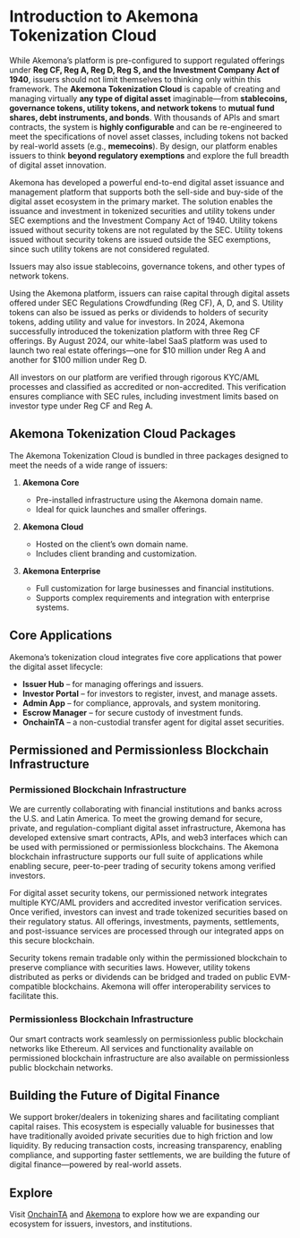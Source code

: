 

# Introduction to Akemona Tokenization Cloud

While Akemona’s platform is pre-configured to support regulated offerings under **Reg CF, Reg A, Reg D, Reg S, and the Investment Company Act of 1940**, issuers should not limit themselves to thinking only within this framework. The **Akemona Tokenization Cloud** is capable of creating and managing virtually **any type of digital asset** imaginable—from **stablecoins, governance tokens, utility tokens, and network tokens** to **mutual fund shares, debt instruments, and bonds**. With thousands of APIs and smart contracts, the system is **highly configurable** and can be re-engineered to meet the specifications of novel asset classes, including tokens not backed by real-world assets (e.g., **memecoins**). By design, our platform enables issuers to think **beyond regulatory exemptions** and explore the full breadth of digital asset innovation.

Akemona has developed a powerful end-to-end digital asset issuance and management platform that supports both the sell-side and buy-side of the digital asset ecosystem in the primary market. The solution enables the issuance and investment in tokenized securities and utility tokens under SEC exemptions and the Investment Company Act of 1940. Utility tokens issued without security tokens are not regulated by the SEC. Utility tokens issued without security tokens are issued outside the SEC exemptions, since such utility tokens are not considered regulated.

Issuers may also issue stablecoins, governance tokens, and other types of network tokens.

Using the Akemona platform, issuers can raise capital through digital assets offered under SEC Regulations Crowdfunding (Reg CF), A, D, and S. Utility tokens can also be issued as perks or dividends to holders of security tokens, adding utility and value for investors. In 2024, Akemona successfully introduced the tokenization platform with three Reg CF offerings. By August 2024, our white-label SaaS platform was used to launch two real estate offerings—one for \$10 million under Reg A and another for \$100 million under Reg D.

All investors on our platform are verified through rigorous KYC/AML processes and classified as accredited or non-accredited. This verification ensures compliance with SEC rules, including investment limits based on investor type under Reg CF and Reg A.



## Akemona Tokenization Cloud Packages

The Akemona Tokenization Cloud is bundled in three packages designed to meet the needs of a wide range of issuers:

1. **Akemona Core**

   * Pre-installed infrastructure using the Akemona domain name.
   * Ideal for quick launches and smaller offerings.

2. **Akemona Cloud**

   * Hosted on the client’s own domain name.
   * Includes client branding and customization.

3. **Akemona Enterprise**

   * Full customization for large businesses and financial institutions.
   * Supports complex requirements and integration with enterprise systems.



## Core Applications

Akemona’s tokenization cloud integrates five core applications that power the digital asset lifecycle:

* **Issuer Hub** – for managing offerings and issuers.
* **Investor Portal** – for investors to register, invest, and manage assets.
* **Admin App** – for compliance, approvals, and system monitoring.
* **Escrow Manager** – for secure custody of investment funds.
* **OnchainTA** – a non-custodial transfer agent for digital asset securities.



## Permissioned and Permissionless Blockchain Infrastructure

### Permissioned Blockchain Infrastructure

We are currently collaborating with financial institutions and banks across the U.S. and Latin America. To meet the growing demand for secure, private, and regulation-compliant digital asset infrastructure, Akemona has developed extensive smart contracts, APIs, and web3 interfaces which can be used with permissioned or permissionless blockchains. The Akemona blockchain infrastructure supports our full suite of applications while enabling secure, peer-to-peer trading of security tokens among verified investors.

For digital asset security tokens, our permissioned network integrates multiple KYC/AML providers and accredited investor verification services. Once verified, investors can invest and trade tokenized securities based on their regulatory status. All offerings, investments, payments, settlements, and post-issuance services are processed through our integrated apps on this secure blockchain.

Security tokens remain tradable only within the permissioned blockchain to preserve compliance with securities laws. However, utility tokens distributed as perks or dividends can be bridged and traded on public EVM-compatible blockchains. Akemona will offer interoperability services to facilitate this.

### Permissionless Blockchain Infrastructure

Our smart contracts work seamlessly on permissionless public blockchain networks like Ethereum. All services and functionality available on permissioned blockchain infrastructure are also available on permissionless public blockchain networks.



## Building the Future of Digital Finance

We support broker/dealers in tokenizing shares and facilitating compliant capital raises. This ecosystem is especially valuable for businesses that have traditionally avoided private securities due to high friction and low liquidity. By reducing transaction costs, increasing transparency, enabling compliance, and supporting faster settlements, we are building the future of digital finance—powered by real-world assets.



## Explore

Visit [OnchainTA](https://onchainta.com) and [Akemona](https://akemona.com) to explore how we are expanding our ecosystem for issuers, investors, and institutions.
